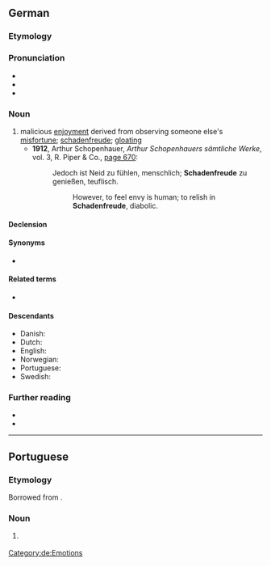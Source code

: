 {{also|schadenfreude}}
==German==
{{was fwotd|2012|October|5|lang=de}}

===Etymology===
{{compound|de|Schaden|Freude|t1=damage, harm, mishap|t2=joy}}

===Pronunciation===
* {{IPA|/ˈʃaːdənˌfʁɔʏ̯də/|lang=de}}
* {{audio|Schadenfreude.ogg|Audio:|lang=de}}
* {{audio|De-Schadenfreude.ogg|Audio|lang=de}}

===Noun===
{{de-noun|f|Schadenfreude|-}}

# malicious [[enjoyment]] derived from observing someone else's [[misfortune]]; [[schadenfreude]]; [[gloating]]
#* '''1912''', Arthur Schopenhauer, ''Arthur Schopenhauers sämtliche Werke'', vol. 3, R. Piper & Co., [http://books.google.com/books?id=LuJDAAAAIAAJ&q=Schadenfreude page 670]:
#*: Jedoch ist Neid zu fühlen, menschlich; '''Schadenfreude''' zu genießen, teuflisch.
#*:: However, to feel envy is human; to relish in '''Schadenfreude''', diabolic.

====Declension====
{{de-decl-noun-f|n=sg}}

====Synonyms====
* {{l|de|Häme}}

====Related terms====
* {{l|de|schadenfroh}}

====Descendants====
* Danish: {{l|da|skadefryd}}
* Dutch: {{l|nl|schadevreugde}}
* English: {{l|en|schadenfreude}}
* Norwegian: {{l|no|skadefryd}}
* Portuguese: {{l|pt|Schadenfreude}}
* Swedish: {{l|sv|skadeglädje}}

===Further reading===
* {{pedia}}
* {{R:Duden}}

[[Category:de:Emotions]]

----

==Portuguese==

===Etymology===
Borrowed from {{bor|pt|de|Schadenfreude}}.

===Noun===
{{pt-noun|f|s}}

# {{l|en|schadenfreude}} {{gloss|malicious enjoyment derived from observing someone else's misfortune}}

{{topics|pt|Emotions}}
